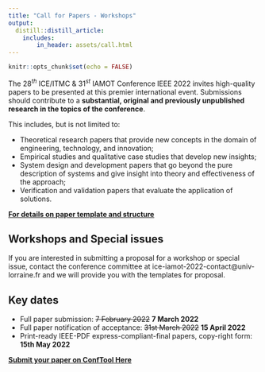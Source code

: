 ```yaml
---
title: "Call for Papers - Workshops"
output:
  distill::distill_article:
    includes:
        in_header: assets/call.html
---
```


```r
knitr::opts_chunk$set(echo = FALSE)
```


The $28^{th}$ ICE/ITMC & $31^{st}$ IAMOT Conference IEEE 2022 invites high-quality papers to be presented at this premier international event. Submissions should contribute to a **substantial, original and previously unpublished research in the topics of the conference**.

This includes, but is not limited to:

- Theoretical research papers that provide new concepts in the domain of engineering, technology, and innovation;
- Empirical studies and qualitative case studies that develop new insights;
- System design and development papers that go beyond the pure description of systems and give insight into theory and effectiveness of the approach;
- Verification and validation papers that evaluate the application of solutions.

[**For details on paper template and structure**](https://ice-iamot-2022-conference.org/3-templates.html)

## Workshops and Special issues

If you are interested in submitting a proposal for a workshop or special issue, contact the conference committee at ice-iamot-2022-contact@univ-lorraine.fr and we will provide you with the templates for proposal.

## Key dates

::: {.infobox .goal data-latex="{.goal}"}

- Full paper submission: ~~7 February 2022~~  **7 March 2022**
<!-- - Poster submission: **March 2022** -->
- Full paper notification of acceptance: ~~31st March 2022~~ **15 April 2022**
- Print-ready IEEE-PDF express-compliant-final papers, copy-right form:  **15th May 2022**

[**Submit your paper on ConfTool Here**](https://www.conftool.pro/ice-iamot-2022)

:::
